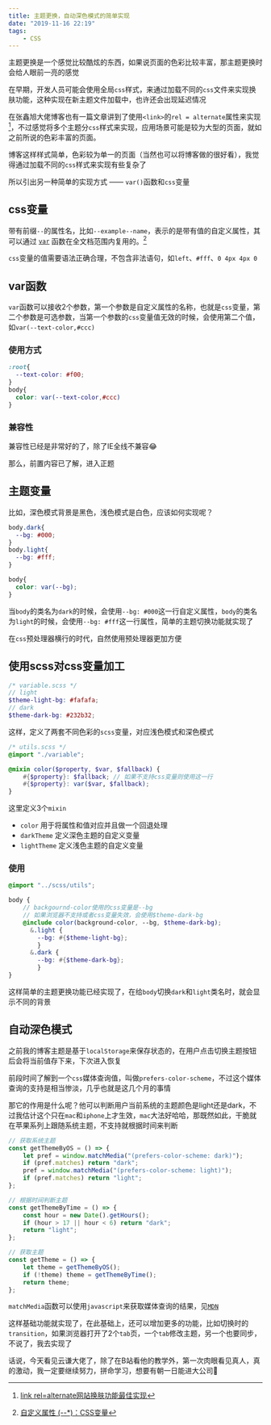 ```yaml
---
title: 主题更换，自动深色模式的简单实现
date: "2019-11-16 22:19"
tags:
    - CSS
---
```


主题更换是一个感觉比较酷炫的东西，如果说页面的色彩比较丰富，那主题更换时会给人眼前一亮的感觉

在早期，开发人员可能会使用全局`css`样式，来通过加载不同的`css`文件来实现换肤功能，这种实现在新主题文件加载中，也许还会出现延迟情况

在张鑫旭大佬博客也有一篇文章讲到了使用`<link>`的`rel = alternate`属性来实现[^1]，不过感觉将多个主题分`css`样式来实现，应用场景可能是较为大型的页面，就如之前所说的色彩丰富的页面。

博客这样样式简单，色彩较为单一的页面（当然也可以将博客做的很好看），我觉得通过加载不同的`css`样式来实现有些复杂了

所以引出另一种简单的实现方式 —— `var()`函数和`css`变量

## css变量

带有前缀`--`的属性名，比如`--example--name`，表示的是带有值的自定义属性，其可以通过 [`var`](https://developer.mozilla.org/zh-CN/docs/Web/CSS/var) 函数在全文档范围内复用的。[^2]

`css`变量的值需要语法正确合理，不包含非法语句，如`left`、`#fff`、`0 4px 4px 0`

## var函数

`var`函数可以接收2个参数，第一个参数是自定义属性的名称，也就是`css`变量，第二个参数是可选参数，当第一个参数的`css`变量值无效的时候，会使用第二个值，如`var(--text-color,#ccc)`

### 使用方式

```css
:root{
  --text-color: #f00;
}
body{
  color: var(--text-color,#ccc)
}
```

### 兼容性

兼容性已经是非常好的了，除了IE全线不兼容😂

那么，前置内容已了解，进入正题

## 主题变量

比如，深色模式背景是黑色，浅色模式是白色，应该如何实现呢？

```css
body.dark{
  --bg: #000;
}
body.light{
  --bg: #fff;
}

body{
  color: var(--bg);
}
```

当`body`的类名为`dark`的时候，会使用`--bg: #000`这一行自定义属性，`body`的类名为`light`的时候，会使用`--bg: #fff`这一行属性，简单的主题切换功能就实现了

在`css`预处理器横行的时代，自然使用预处理器更加方便

## 使用scss对css变量加工

```scss
/* variable.scss */
// light
$theme-light-bg: #fafafa;
// dark
$theme-dark-bg: #232b32;
```

这样，定义了两套不同色彩的`scss`变量，对应浅色模式和深色模式

```scss
/* utils.scss */
@import "./variable";

@mixin color($property, $var, $fallback) {
    #{$property}: $fallback; // 如果不支持css变量则使用这一行
    #{$property}: var($var, $fallback);
}
```

这里定义3个`mixin`

- `color` 用于将属性和值对应并且做一个回退处理
- `darkTheme` 定义深色主题的自定义变量
- `lightTheme` 定义浅色主题的自定义变量

### 使用

```scss
@import "../scss/utils";

body {
    // backgournd-color使用的css变量是--bg
    // 如果浏览器不支持或者css变量失效，会使用$theme-dark-bg
    @include color(background-color, --bg, $theme-dark-bg);
      &.light {
        --bg: #{$theme-light-bg};
  		}
      &.dark {
        --bg: #{$theme-dark-bg};
  		}
}
```

这样简单的主题更换功能已经实现了，在给`body`切换`dark`和`light`类名时，就会显示不同的背景

## 自动深色模式

之前我的博客主题是基于`localStorage`来保存状态的，在用户点击切换主题按钮后会将当前值存下来，下次进入恢复

前段时间了解到一个`css`媒体查询值，叫做`prefers-color-scheme`，不过这个媒体查询的支持是相当惨淡，几乎也就是这几个月的事情

那它的作用是什么呢？他可以判断用户当前系统的主题颜色是light还是dark，不过我估计这个只在`mac`和`iphone`上才生效，`mac`大法好哈哈，那既然如此，干脆就在苹果系列上跟随系统主题，不支持就根据时间来判断

```javascript
// 获取系统主题
const getThemeByOS = () => {
    let pref = window.matchMedia("(prefers-color-scheme: dark)");
    if (pref.matches) return "dark";
    pref = window.matchMedia("(prefers-color-scheme: light)");
    if (pref.matches) return "light";
};

// 根据时间判断主题
const getThemeByTime = () => {
    const hour = new Date().getHours();
    if (hour > 17 || hour < 6) return "dark";
    return "light";
};

// 获取主题
const getTheme = () => {
    let theme = getThemeByOS();
    if (!theme) theme = getThemeByTime();
    return theme;
};
```

`matchMedia`函数可以使用`javascript`来获取媒体查询的结果，见[`MDN`](https://developer.mozilla.org/zh-CN/docs/Web/API/Window/matchMedia)

这样基础功能就实现了，在此基础上，还可以增加更多的功能，比如切换时的`transition`，如果浏览器打开了2个`tab`页，一个`tab`修改主题，另一个也要同步，不说了，我去实现了

话说，今天看见云谦大佬了，除了在B站看他的教学外，第一次肉眼看见真人，真的激动，我一定要继续努力，拼命学习，想要有朝一日能进大公司💪

[^1]:  [link rel=alternate网站换肤功能最佳实现](https://www.zhangxinxu.com/wordpress/2019/02/link-rel-alternate-website-skin/)
[^2]: [自定义属性 (--*)：CSS变量](https://developer.mozilla.org/zh-CN/docs/Web/CSS/--*)

